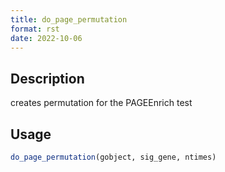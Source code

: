 ```yaml
--- 
title: do_page_permutation 
format: rst 
date: 2022-10-06 
--- 
```


## Description

creates permutation for the PAGEEnrich test


## Usage

```r
do_page_permutation(gobject, sig_gene, ntimes)
```


